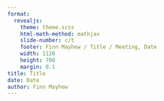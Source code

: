 ```yaml
---
format:
  revealjs:
    theme: theme.scss
    html-math-method: mathjax
    slide-number: c/t
    footer: Finn Mayhew / Title / Meeting, Date
    width: 1120
    height: 700
    margin: 0.1
title: Title
date: Date
author: Finn Mayhew
---
```

